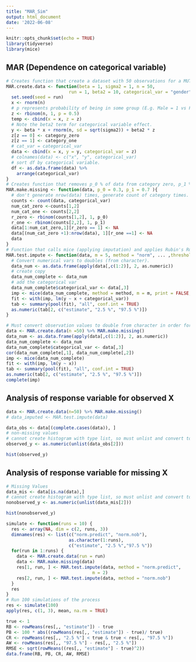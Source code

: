 ```yaml
---
title: "MAR_Sim"
output: html_document
date: '2022-06-08'
---
```


```r
knitr::opts_chunk$set(echo = TRUE)
library(tidyverse)
library(mice)
```

## MAR (Dependence on categorical variable)
```r
# Creates function that create a dataset with 50 observations for a MUTLIPLE linear regression model with a categorical variable.  
MAR.create.data <- function(beta = 1, sigma2 = 1, n = 50,
                        run = 1, beta2 = 10, categorical_var = "gender" , category_one = "M", category_zero = "F") {
  set.seed(seed = run)
  x <- rnorm(n)
  # p represents probability of being in some group (E.g. Male = 1 vs Female = 0)
  z <- rbinom(n, 1, p = 0.5)
  temp <- cbind(x = x, z = z)
  # Note the beta2 term for categorical variable effect.
  y <- beta * x + rnorm(n, sd = sqrt(sigma2)) + beta2 * z
  z[z == 0] <- category_zero
  z[z == 1] <- category_one
  # cat_var = categorical_var
  data <- cbind(x = x, y = y, categorical_var = z)
  # colnames(data) <- c("x", "y", categorical_var)
  # sort df by categorical variable.
  df <- as.data.frame(data) %>% 
    arrange(categorical_var)
}
# Creates function that removes p_0 % of data from category zero, p_1 % of data from category_one. Note this is effectively MCAR within each group (definition of MAR).
MAR.make.missing <- function(data, p_0 = 0.3, p_1 = 0.7 ){
  # don't generate nrow(data) times, generate count of category times.
  counts <- count(data, categorical_var)
  num_cat_zero <-counts[1,2]
  num_cat_one <- counts[2,2]
  r_zero <- rbinom(counts[1,2], 1, p_0)
  r_one <- rbinom(counts[2,2], 1, p_1)
  data[1:num_cat_zero,1][r_zero == 1] <- NA
  data[(num_cat_zero +1):nrow(data), 1][r_one ==1] <- NA
  data
}
# Function that calls mice (applying imputation) and applies Rubin's Rules, and creates 95% confidence intervals for parameter
MAR.test.impute <- function(data, m = 5, method = "norm", ... ,threshold =  1.0) {
  # Convert numerical vars to doubles (from character).
  data_num <- as.data.frame(apply(data[,c(1:2)], 2, as.numeric))
  # create copy
  data_num_complete <- data_num
  # add the categorical var
  data_num_complete$categorical_var <- data[,3]
  imp <- mice(data_num_complete, method = method, m = m, print = FALSE, ...)
  fit <- with(imp, lm(y ~ x + categorical_var))
  tab <- summary(pool(fit), "all", conf.int = TRUE)
  as.numeric(tab[2, c("estimate", "2.5 %", "97.5 %")])
}
```


```r
# Must convert observation values to double from character in order for mice() to work. Add check to MAR.test.impute() that converts first two columns (numerical vars) to double.
data <- MAR.create.data(n =50) %>% MAR.make.missing()
data_num <- as.data.frame(apply(data[,c(1:2)], 2, as.numeric))
data_num_complete <- data_num
data_num_complete$categorical_var <- data[,3]
cor(data_num_complete[,1], data_num_complete[,2])
imp <- mice(data_num_complete)
fit <- with(imp, lm(y ~ x))
tab <- summary(pool(fit), "all", conf.int = TRUE)
as.numeric(tab[2, c("estimate", "2.5 %", "97.5 %")])
complete(imp)
```

## Analysis of response variable for observed X
```r
data <- MAR.create.data(n=50) %>% MAR.make.missing()
# data_imputed <- MAR.test.impute(data)

data_obs <- data[(complete.cases(data)), ]
# non-missing values
# cannot create histogram with type list, so must unlist and convert to numeric.
observed_y <- as.numeric(unlist(data_obs[2]))

hist(observed_y)
```
## Analysis of response variable for missing X

```r
# Missing Values
data_mis <- data[is.na(data),]
# cannot create histogram with type list, so must unlist and convert to numeric.
nonobserved_y <- as.numeric(unlist(data_mis[2]))

hist(nonobserved_y)

```



```r
simulate <- function(runs = 10) {
  res <- array(NA, dim = c(2, runs, 3))
  dimnames(res) <- list(c("norm.predict", "norm.nob"),
                        as.character(1:runs),
                        c("estimate", "2.5 %","97.5 %"))
  for(run in 1:runs) {
    data <- MAR.create.data(run = run)
    data <- MAR.make.missing(data)
    res[1, run, ] <- MAR.test.impute(data, method = "norm.predict",
                                 m = 2)
    res[2, run, ] <- MAR.test.impute(data, method = "norm.nob")
  }
  res
}
# Run 100 simulations of the process
res <- simulate(100)
apply(res, c(1, 3), mean, na.rm = TRUE)
```
```r
true <- 1
RB <- rowMeans(res[,, "estimate"]) - true
PB <- 100 * abs((rowMeans(res[,, "estimate"]) - true)/ true)
CR <- rowMeans(res[,, "2.5 %"] < true & true < res[,, "97.5 %"])
AW <- rowMeans(res[,, "97.5 %"] - res[,, "2.5 %"])
RMSE <- sqrt(rowMeans((res[,, "estimate"] - true)^2))
data.frame(RB, PB, CR, AW, RMSE)
```



